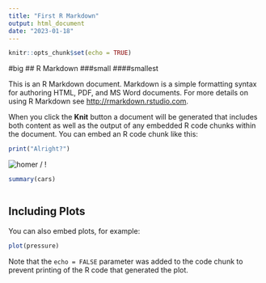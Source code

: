 ```yaml
---
title: "First R Markdown"
output: html_document
date: "2023-01-18"
---
```


```r
knitr::opts_chunk$set(echo = TRUE)
```
#big
## R Markdown
###small
####smallest

This is an R Markdown document. Markdown is a simple formatting syntax for authoring HTML, PDF, and MS Word documents. For more details on using R Markdown see <http://rmarkdown.rstudio.com>.

When you click the **Knit** button a document will be generated that includes both content as well as the output of any embedded R code chunks within the document. You can embed an R code chunk like this:

``` r
print("Alright?")

```
![homer](homer.gif) / ! [](homer.gif)
```r
summary(cars)
```
``` r


```



## Including Plots

You can also embed plots, for example:

```r
plot(pressure)
```

Note that the `echo = FALSE` parameter was added to the code chunk to prevent printing of the R code that generated the plot.
